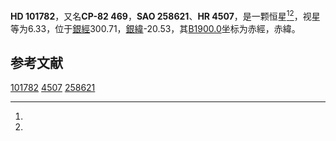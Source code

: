 {{Starbox begin
| name = HD 101782
}}
{{Starbox observe
| epoch = [[J2000.0|J2000.0]]
| constell = {{星座名待查}}<ref name=SIMBAD>{{cite web
 | url=http://simbad.u-strasbg.fr/simbad/sim-id?Ident=HR+4507
 | title=Pulsating variable Star
 | publisher=Centre de Données astronomiques de Strasbourg
 | work=SIMBAD
 | accessdate=2012-07-13
 | archive-date=2016-03-16
 | archive-url=https://web.archive.org/web/20160316155144/http://simbad.u-strasbg.fr/simbad/sim-id?Ident=HR+4507
 | dead-url=no
 }}</ref><ref name=DATA>{{cite web
 | url=http://vizier.u-strasbg.fr/viz-bin/VizieR-5?-out.add=.&-source=5050&-corr=PK=HR&-out.max=9999&HR=4507
 | title=VizieR Detailed Page
 | accessdate=2012-07-13
 | archive-date=2016-03-05
 | archive-url=https://web.archive.org/web/20160305002611/http://vizier.u-strasbg.fr/viz-bin/VizieR-5?-out.add=.&-source=5050&-corr=PK=HR&-out.max=9999&HR=4507
 | dead-url=no
 }}</ref>
| 星官 = 
| ra = {{RA|11|41|1.2}}<ref name=SIMBAD /><ref name=DATA />
| dec = {{DEC|-83|6|0}}<ref name=SIMBAD /><ref name=DATA />
| appmag_v = 6.33<ref name=SIMBAD /><ref name=DATA />
}}
{{Starbox character
| class = K0III<ref name=SIMBAD /><ref name=DATA />
| b-v = 1.08<ref name=SIMBAD /><ref name=DATA />
| u-b = 0.88<ref name=SIMBAD /><ref name=DATA />
| r-i = <ref name=SIMBAD /><ref name=DATA />
| variable = 
}}
{{Starbox astrometry
| radial_v = 0.88
| prop_mo_ra = 12
| parallax = 
| p_error = 
}}
{{Starbox catalog
| names =CP-82 469，[[SAO星表|SAO]] 258621，[[HD星表|HD]] 101782，[[HR星表|HR]] 4507}}
{{Starbox reference |Simbad=HR+4507}}
{{Starbox end}}

'''HD 101782'''，又名'''CP-82 469'''，'''SAO 258621'''、'''HR 4507'''，是一颗恒星<ref name=SIMBAD /><ref name=DATA />，视星等为6.33，位于[[銀道座標系|銀經]]300.71，[[銀道座標系|銀緯]]-20.53，其[[B1900.0|B1900.0]]坐标为赤經{{RA|11|37|33.2}}，赤緯{{DEC|-82|-20.53|44}}。

== 参考文献 ==
{{reflist}}

{{star-stub}}

[[Category:HD和HDE天體|101782]]
[[Category:HR天體|4507]]
[[Category:SAO天體|258621]]